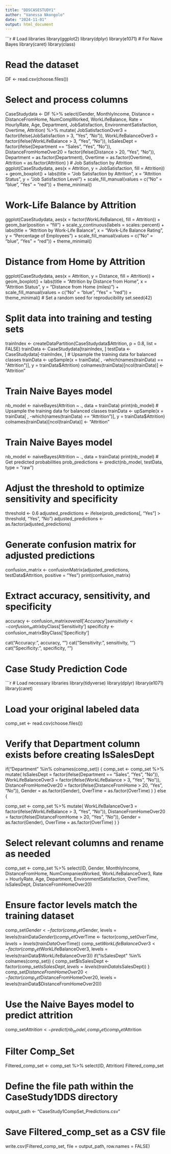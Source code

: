 ```yaml
---
title: "DDSCASESTUDY1"
author: "Vanessa Nkongolo"
date: "2024-11-01"
output: html_document
---
```

```r
# Load libraries
library(ggplot2)
library(dplyr)
library(e1071)  # For Naive Bayes
library(caret)
library(class)

# Read the dataset
DF <- read.csv(choose.files())

# Select and process columns
CaseStudydata <- DF %>%
  select(Gender, MonthlyIncome, Distance = DistanceFromHome, NumCompWorked, 
         WorkLifeBalance, Rate = HourlyRate, Age, Department, JobSatisfaction, 
         EnvironmentSatisfaction, Overtime, Attrition) %>%
  mutate(
    JobSatisfactionOver3 = factor(ifelse(JobSatisfaction > 3, "Yes", "No")),
    WorkLifeBalanceOver3 = factor(ifelse(WorkLifeBalance > 3, "Yes", "No")),
    IsSalesDept = factor(ifelse(Department == "Sales", "Yes", "No")),
    DistanceFromHomeOver20 = factor(ifelse(Distance > 20, "Yes", "No")),
    Department = as.factor(Department),
    Overtime = as.factor(Overtime),
    Attrition = as.factor(Attrition)
  )
# Job Satisfaction by Attrition
ggplot(CaseStudydata, aes(x = Attrition, y = JobSatisfaction, fill = Attrition)) +
  geom_boxplot() +
  labs(title = "Job Satisfaction by Attrition", x = "Attrition Status", y = "Job Satisfaction Level") +
  scale_fill_manual(values = c("No" = "blue", "Yes" = "red")) +
  theme_minimal()

# Work-Life Balance by Attrition
ggplot(CaseStudydata, aes(x = factor(WorkLifeBalance), fill = Attrition)) +
  geom_bar(position = "fill") +
  scale_y_continuous(labels = scales::percent) +
  labs(title = "Attrition by Work-Life Balance", x = "Work-Life Balance Rating", y = "Percentage of Employees") +
  scale_fill_manual(values = c("No" = "blue", "Yes" = "red")) +
  theme_minimal()

# Distance from Home by Attrition
ggplot(CaseStudydata, aes(x = Attrition, y = Distance, fill = Attrition)) +
  geom_boxplot() +
  labs(title = "Attrition by Distance from Home", x = "Attrition Status", y = "Distance from Home (miles)") +
  scale_fill_manual(values = c("No" = "blue", "Yes" = "red")) +
  theme_minimal()
# Set a random seed for reproducibility
set.seed(42)

# Split data into training and testing sets
trainIndex <- createDataPartition(CaseStudydata$Attrition, p = 0.8, list = FALSE)
trainData <- CaseStudydata[trainIndex, ]
testData <- CaseStudydata[-trainIndex, ]
# Upsample the training data for balanced classes
trainData <- upSample(x = trainData[ , -which(names(trainData) == "Attrition")], y = trainData$Attrition)
colnames(trainData)[ncol(trainData)] <- "Attrition"

# Train Naive Bayes model
nb_model <- naiveBayes(Attrition ~ ., data = trainData)
print(nb_model)
# Upsample the training data for balanced classes
trainData <- upSample(x = trainData[ , -which(names(trainData) == "Attrition")], y = trainData$Attrition)
colnames(trainData)[ncol(trainData)] <- "Attrition"

# Train Naive Bayes model
nb_model <- naiveBayes(Attrition ~ ., data = trainData)
print(nb_model)
# Get predicted probabilities
prob_predictions <- predict(nb_model, testData, type = "raw")

# Adjust the threshold to optimize sensitivity and specificity
threshold <- 0.6
adjusted_predictions <- ifelse(prob_predictions[, "Yes"] > threshold, "Yes", "No")
adjusted_predictions <- as.factor(adjusted_predictions)

# Generate confusion matrix for adjusted predictions
confusion_matrix <- confusionMatrix(adjusted_predictions, testData$Attrition, positive = "Yes")
print(confusion_matrix)

# Extract accuracy, sensitivity, and specificity
accuracy <- confusion_matrix$overall['Accuracy']
sensitivity <- confusion_matrix$byClass['Sensitivity']
specificity <- confusion_matrix$byClass['Specificity']

cat("Accuracy:", accuracy, "\n")
cat("Sensitivity:", sensitivity, "\n")
cat("Specificity:", specificity, "\n")


# Case Study Prediction Code

```r
# Load necessary libraries
library(tidyverse)
library(dplyr)
library(e1071)  
library(caret)

# Load your original labeled data 
comp_set <- read.csv(choose.files())

# Verify that Department column exists before creating IsSalesDept
if("Department" %in% colnames(comp_set)) {
  comp_set <- comp_set %>%
    mutate(
      IsSalesDept = factor(ifelse(Department == "Sales", "Yes", "No")),
      WorkLifeBalanceOver3 = factor(ifelse(WorkLifeBalance > 3, "Yes", "No")),
      DistanceFromHomeOver20 = factor(ifelse(DistanceFromHome > 20, "Yes", "No")),
      Gender = as.factor(Gender),
      OverTime = as.factor(OverTime)
    )
} else {

  comp_set <- comp_set %>%
    mutate(
      WorkLifeBalanceOver3 = factor(ifelse(WorkLifeBalance > 3, "Yes", "No")),
      DistanceFromHomeOver20 = factor(ifelse(DistanceFromHome > 20, "Yes", "No")),
      Gender = as.factor(Gender),
      OverTime = as.factor(OverTime)
    )
}

# Select relevant columns and rename as needed
comp_set <- comp_set %>%
  select(ID, Gender, MonthlyIncome, DistanceFromHome, NumCompaniesWorked, 
         WorkLifeBalanceOver3, Rate = HourlyRate, Age, Department, 
         EnvironmentSatisfaction, OverTime, IsSalesDept, DistanceFromHomeOver20)

# Ensure factor levels match the training dataset
comp_set$Gender <- factor(comp_set$Gender, levels = levels(trainData$Gender))
comp_set$OverTime <- factor(comp_set$OverTime, levels = levels(trainData$OverTime))
comp_set$WorkLifeBalanceOver3 <- factor(comp_set$WorkLifeBalanceOver3, levels = levels(trainData$WorkLifeBalanceOver3))
if("IsSalesDept" %in% colnames(comp_set)) {
  comp_set$IsSalesDept <- factor(comp_set$IsSalesDept, levels = levels(trainData$IsSalesDept))
}
comp_set$DistanceFromHomeOver20 <- factor(comp_set$DistanceFromHomeOver20, levels = levels(trainData$DistanceFromHomeOver20))

# Use the Naive Bayes model to predict attrition
comp_set$Attrition <- predict(nb_model, comp_set)
comp_set$Attrition

# Filter Comp_Set
Filtered_comp_set <- comp_set %>% select(ID, Attrition)
Filtered_comp_set

# Define the file path within the CaseStudy1DDS directory
output_path <- "CaseStudy1CompSet_Predictions.csv"

# Save Filtered_comp_set as a CSV file
write.csv(Filtered_comp_set, file = output_path, row.names = FALSE)
